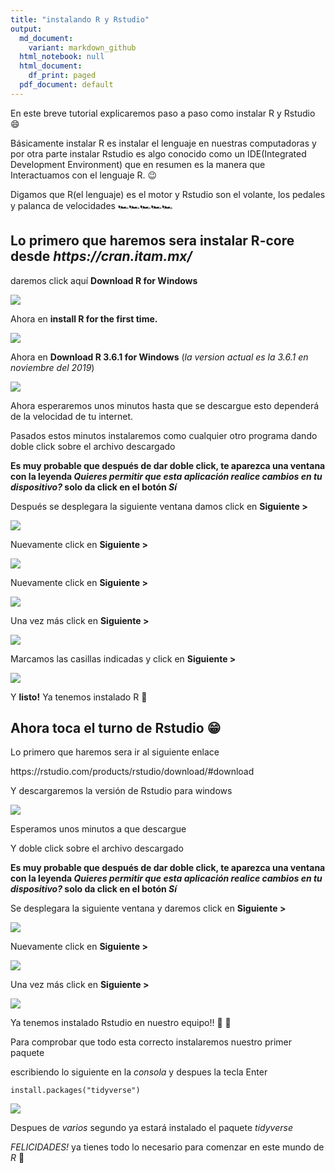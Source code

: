```yaml
---
title: "instalando R y Rstudio"
output:
  md_document:
    variant: markdown_github
  html_notebook: null
  html_document:
    df_print: paged
  pdf_document: default
---
```


En este breve tutorial explicaremos paso a paso como instalar R y Rstudio 😄

Básicamente instalar R es instalar el lenguaje en nuestras computadoras y por
otra parte instalar Rstudio es algo conocido como un IDE(Integrated Development Environment)
que en resumen es la manera que Interactuamos con el lenguaje R. 😉

Digamos que R(el lenguaje) es el motor y Rstudio son el volante, los pedales y palanca de velocidades
🏎️🏎️🏎️🏎️🏎️

## Lo primero que haremos sera instalar R-core desde *https://cran.itam.mx/*

daremos click aquí **Download R for Windows**

![](images/Captura de pantalla (23).png)


Ahora en **install R for the first time.**


![](images/Captura de pantalla (28).png)


Ahora en **Download R 3.6.1 for Windows**
(*la version actual es la 3.6.1 en noviembre del 2019*)

![](images/Captura de pantalla (22).png)

Ahora esperaremos unos minutos hasta que se descargue esto dependerá de la
velocidad de tu internet.

Pasados estos minutos instalaremos como cualquier otro programa dando doble
click sobre el archivo descargado

**Es muy probable que después de dar doble click, te aparezca una ventana con la leyenda _Quieres permitir que esta aplicación realice cambios en tu dispositivo?_ solo da click en el botón _Sí_**


Después se desplegara la siguiente ventana
damos click en **Siguiente >**

![](images/Captura de pantalla (15).png)

Nuevamente click en **Siguiente >**


![](images/Captura de pantalla (16).png)


Nuevamente click en **Siguiente >**


![](images/Captura de pantalla (17).png)


Una vez más click en **Siguiente >**


![](images/Captura de pantalla (20).png)


Marcamos las casillas indicadas y click en **Siguiente >**


![](images/Captura de pantalla (21).png)

Y **listo!** Ya tenemos instalado R 🥳

## Ahora toca el turno de Rstudio 😁

Lo primero que haremos sera ir al siguiente enlace

https://rstudio.com/products/rstudio/download/#download

Y descargaremos la versión de Rstudio para windows


![](images/Captura de pantalla (27).png)

Esperamos unos minutos a que descargue

Y doble click sobre el archivo descargado

**Es muy probable que después de dar doble click, te aparezca una ventana con la leyenda _Quieres permitir que esta aplicación realice cambios en tu dispositivo?_ solo da click en el botón _Sí_**

Se desplegara la siguiente ventana y daremos
click en **Siguiente >**

![](images/Captura de pantalla (24).png)

Nuevamente click en **Siguiente >**


![](images/Captura de pantalla (25).png)

Una vez más click en **Siguiente >**


![](images/Captura de pantalla (26).png)


Ya tenemos instalado Rstudio en nuestro equipo!! 🥳 🥳


Para comprobar que todo esta correcto instalaremos nuestro primer paquete

escribiendo lo siguiente en la *consola* y despues la tecla Enter

`install.packages("tidyverse")`

![](images/paquete.gif)

Despues de *_varios_* segundo ya estará instalado el paquete *_tidyverse_*

*FELICIDADES!* ya tienes todo lo necesario para comenzar en este mundo de *R* 🤗
